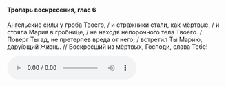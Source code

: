 #### Тропарь воскресения, глас 6

Ангельские силы у гроба Твоего, / и стражники стали, как мёртвые, / и стояла Мария в гробни́це, / не находя непорочного тела Твоего. / Поверг Ты ад, не претерпев вреда от него; / встретил Ты Марию, дару́ющий Жизнь. // Воскресший из мёртвых, Господи, слава Тебе!

<audio controls>
    <source
        src="https://psmb-neos-resources.hb.bizmrg.com/target/psmb/d2020d591838688144acc8b26f18bc70f341c100/glass6.mp3"
        type="audio/mpeg"
    />
</audio>
